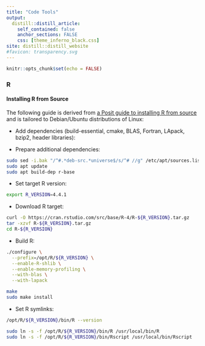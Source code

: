 ```yaml
---
title: "Code Tools"
output:
  distill::distill_article:
    self_contained: false
    anchor_sections: FALSE
    css: [theme_inferno_black.css]
site: distill::distill_website
#favicon: transparency.svg
---
```


```r

knitr::opts_chunk$set(echo = FALSE)

```
  
### R        
  
#### Installing R from Source    
  
The following guide is derived from [a Posit guide to installing R from source](https://docs.posit.co/resources/install-r-source.html) and is tailored to Debian/Ubuntu distributions of Linux: 

- Add dependencies (build-essential, cmake, BLAS, Fortran, LApack, bzip2, header libraries):  

- Prepare additional dependencies:  

```bash

sudo sed -i.bak "/^#.*deb-src.*universe$/s/^# //g" /etc/apt/sources.list
sudo apt update
sudo apt build-dep r-base

```

- Set target R version:  

```bash

export R_VERSION=4.4.1

```

- Download R target: 

```bash

curl -O https://cran.rstudio.com/src/base/R-4/R-${R_VERSION}.tar.gz
tar -xzvf R-${R_VERSION}.tar.gz
cd R-${R_VERSION}

```

- Build R: 

```bash

./configure \
  --prefix=/opt/R/${R_VERSION} \
  --enable-R-shlib \
  --enable-memory-profiling \
  --with-blas \
  --with-lapack

make
sudo make install

```

- Set R symlinks: 

```bash

/opt/R/${R_VERSION}/bin/R --version

sudo ln -s -f /opt/R/${R_VERSION}/bin/R /usr/local/bin/R
sudo ln -s -f /opt/R/${R_VERSION}/bin/Rscript /usr/local/bin/Rscript


```




 <br>

 <br>

 <br>

 
